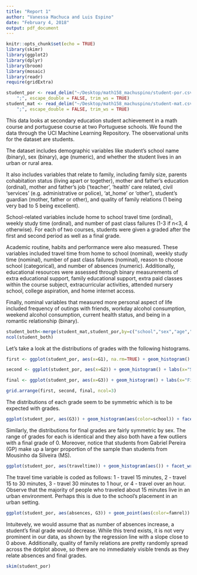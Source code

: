 ```yaml
---
title: "Report 1"
author: "Vanessa Machuca and Luis Espino"
date: "February 4, 2018"
output: pdf_document
---
```


```r
knitr::opts_chunk$set(echo = TRUE)
library(skimr)
library(ggplot2)
library(dplyr)
library(broom)
library(mosaic)
library(readr)
require(gridExtra)
```



```r
student_por <- read_delim("~/Desktop/math158_machuspino/student-por.csv", 
    ";", escape_double = FALSE, trim_ws = TRUE)
student_mat <- read_delim("~/Desktop/math158_machuspino/student-mat.csv", 
    ";", escape_double = FALSE, trim_ws = TRUE)
```
This data looks at secondary education student achievement in a math course and portuguese course at two Portuguese schools. We found the data through the UCI Machine Learning Repository. The observational units for the dataset are students. 

The dataset includes demographic variables like student’s school name (binary), sex (binary), age (numeric), and whether the student lives in an urban or rural area. 

It also includes variables that relate to family, including family size, parents cohabitation status (living apart or together), mother and father’s education (ordinal), mother and father’s job ('teacher', 'health' care related, civil 'services' (e.g. administrative or police), 'at_home' or 'other'), student’s guardian (mother, father or other), and quality of family relations (1 being very bad to 5 being excellent). 

School-related variables include home to school travel time (ordinal), weekly study time (ordinal), and number of past class failures (1-3 if n<3, 4 otherwise). For each of two courses, students were given a graded after the first and second period as well as a final grade.  

Academic routine, habits and performance were also measured. These variables included travel time from home to school (nominal), weekly study time (nominal), number of past class failures (nominal), reason to choose school (categorical), and number of absences (numeric). Additionally, educational resources were assessed through binary measurements of extra educational support, family educational support, extra paid classes within the course subject, extracurricular activities, attended nursery school, college aspiration, and home internet access.

Finally, nominal variables that measured more personal aspect of life included frequency of outings with friends, workday alcohol consumption, weekend alcohol consumption, current health status, and being in a romantic relationship (binary). 

```r
student_both<-merge(student_mat,student_por,by=c("school","sex","age","address","famsize","Pstatus","Medu","Fedu","Mjob","Fjob","reason","nursery","internet"))
ncol(student_both)
```

Let's take a look at the distributions of grades with the following histograms. 

```r
first <- ggplot(student_por, aes(x=G1), na.rm=TRUE) + geom_histogram() + labs(x="First Period Grade") + stat_bin(binwidth = 25)

second <- ggplot(student_por, aes(x=G2)) + geom_histogram() + labs(x="Second Period Grade")

final <- ggplot(student_por, aes(x=G3)) + geom_histogram() + labs(x="Final Grade") 

grid.arrange(first, second, final, ncol=3)
```

The distributions of each grade seem to be symmetric which is to be expected with grades. 


```r
ggplot(student_por, aes(G3)) + geom_histogram(aes(color=school)) + facet_wrap('sex') + theme(legend.title = element_text(size=10,face="bold")) +  labs(x="Final Grade by Sex")
```

Similarly, the distributions for final grades are fairly symmetric by sex. The range of grades for each is identical and they also both have a few outliers with a final grade of 0. Moreover, notice that students from Gabriel Pereira (GP) make up a larger proportion of the sample than students from  Mousinho da Silveira (MS). 

```r
ggplot(student_por, aes(traveltime)) + geom_histogram(aes()) + facet_wrap('address') + theme(legend.title = element_text(size=10,face="bold")) +  labs(x="Travel Time by Home Address Type (rural or urban)")
```

The travel time variable is coded as follows:  1 - travel 15 minutes, 2 - travel 15 to 30 minutes, 3 - travel 30 minutes to 1 hour, or 4 - travel over an hour. Observe that the majority of people who traveled about 15 minutes live in an urban environment. Perhaps this is due to the school's placement in an urban setting. 


```r
ggplot(student_por, aes(absences, G3)) + geom_point(aes(color=famrel)) + labs(col="Family Relations") + geom_smooth(method='lm')
```

Intuitevely, we would assume that as number of absences increase, a student's final grade would decrease. While this trend exists, it is not very prominent in our data, as shown by the regression line with a slope close to 0 above. Additionally, quality of family relations are pretty randomly spread across the dotplot above, so there are no immediately visible trends as they relate absences and final grades.

```r
skim(student_por)
```






